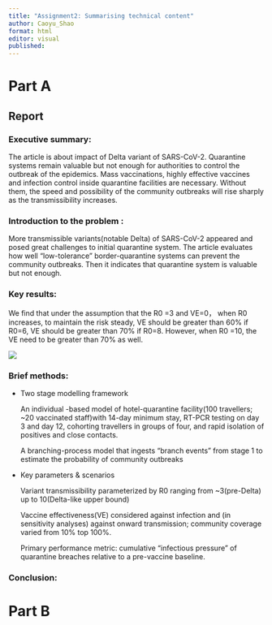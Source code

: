 ```yaml
---
title: "Assignment2: Summarising technical content"
author: Caoyu_Shao
format: html
editor: visual
published:
---
```


# Part A

## Report

### Executive summary:

The article is about impact of Delta variant of SARS-CoV-2. Quarantine systems remain valuable but not enough for authorities to control the outbreak of the epidemics. Mass vaccinations, highly effective vaccines and infection control inside quarantine facilities are necessary. Without them, the speed and possibility of the community outbreaks will rise sharply as the transmissibility increases.

### Introduction to the problem :

More transmissible variants(notable Delta) of SARS-CoV-2 appeared and posed great challenges to initial quarantine system. The article evaluates how well "low-tolerance" border-quarantine systems can prevent the community outbreaks. Then it indicates that quarantine system is valuable but not enough.

### Key results:

We find that under the assumption that the R0 =3 and VE=0， when R0 increases, to maintain the risk steady, VE should be greater than 60% if R0=6, VE should be greater than 70% if R0=8. However, when R0 =10, the VE need to be greater than 70% as well.

![](images/Screenshot 2025-09-13 at 11.15.50 pm.png)

### Brief methods:

-   Two stage modelling framework

    An individual -based model of hotel-quarantine facility(100 travellers; \~20 vaccinated staff)with 14-day minimum stay, RT-PCR testing on day 3 and day 12, cohorting travellers in groups of four, and rapid isolation of positives and close contacts.

    A branching-process model that ingests "branch events" from stage 1 to estimate the probability of community outbreaks

-   Key parameters & scenarios

    Variant transmissibility parameterized by R0 ranging from \~3(pre-Delta) up to 10(Delta-like upper bound)

    Vaccine effectiveness(VE) considered against infection and (in sensitivity analyses) against onward transmission; community coverage varied from 10% top 100%.

    Primary performance metric: cumulative "infectious pressure" of quarantine breaches relative to a pre-vaccine baseline.

### Conclusion:

# Part B
